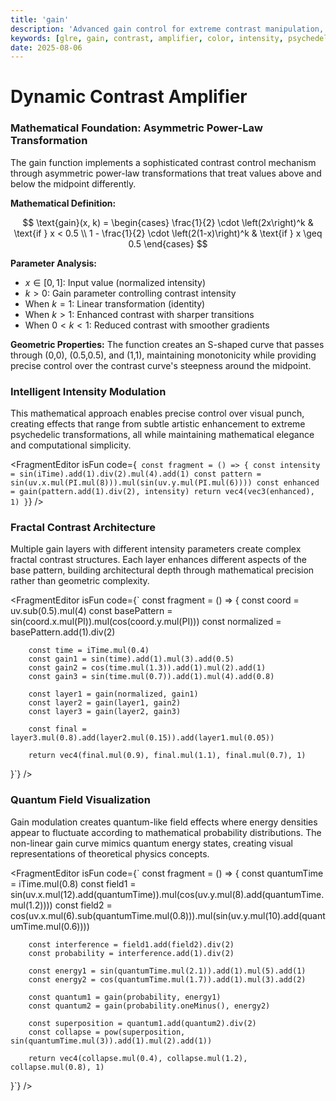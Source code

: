 ```yaml
---
title: 'gain'
description: 'Advanced gain control for extreme contrast manipulation, color intensity amplification, and psychedelic visual transformations'
keywords: [glre, gain, contrast, amplifier, color, intensity, psychedelic, transformation]
date: 2025-08-06
---
```



# Dynamic Contrast Amplifier

### Mathematical Foundation: Asymmetric Power-Law Transformation

The gain function implements a sophisticated contrast control mechanism through asymmetric power-law transformations that treat values above and below the midpoint differently.

**Mathematical Definition:**

$$
\text{gain}(x, k) = \begin{cases}
\frac{1}{2} \cdot \left(2x\right)^k & \text{if } x < 0.5 \\
1 - \frac{1}{2} \cdot \left(2(1-x)\right)^k & \text{if } x \geq 0.5
\end{cases}
$$

**Parameter Analysis:**

- $x \in [0, 1]$: Input value (normalized intensity)
- $k > 0$: Gain parameter controlling contrast intensity
- When $k = 1$: Linear transformation (identity)
- When $k > 1$: Enhanced contrast with sharper transitions
- When $0 < k < 1$: Reduced contrast with smoother gradients

**Geometric Properties:**
The function creates an S-shaped curve that passes through (0,0), (0.5,0.5), and (1,1), maintaining monotonicity while providing precise control over the contrast curve's steepness around the midpoint.

### Intelligent Intensity Modulation

This mathematical approach enables precise control over visual punch, creating effects that range from subtle artistic enhancement to extreme psychedelic transformations, all while maintaining mathematical elegance and computational simplicity.

<FragmentEditor
        isFun
        code={`
const fragment = () => {
        const intensity = sin(iTime).add(1).div(2).mul(4).add(1)
        const pattern = sin(uv.x.mul(PI.mul(8))).mul(sin(uv.y.mul(PI.mul(6))))
        const enhanced = gain(pattern.add(1).div(2), intensity)
        return vec4(vec3(enhanced), 1)
}`}
/>

### Fractal Contrast Architecture

Multiple gain layers with different intensity parameters create complex fractal contrast structures. Each layer enhances different aspects of the base pattern, building architectural depth through mathematical precision rather than geometric complexity.

<FragmentEditor
        isFun
        code={`
const fragment = () => {
        const coord = uv.sub(0.5).mul(4)
        const basePattern = sin(coord.x.mul(PI)).mul(cos(coord.y.mul(PI)))
        const normalized = basePattern.add(1).div(2)

        const time = iTime.mul(0.4)
        const gain1 = sin(time).add(1).mul(3).add(0.5)
        const gain2 = cos(time.mul(1.3)).add(1).mul(2).add(1)
        const gain3 = sin(time.mul(0.7)).add(1).mul(4).add(0.8)

        const layer1 = gain(normalized, gain1)
        const layer2 = gain(layer1, gain2)
        const layer3 = gain(layer2, gain3)

        const final = layer3.mul(0.8).add(layer2.mul(0.15)).add(layer1.mul(0.05))

        return vec4(final.mul(0.9), final.mul(1.1), final.mul(0.7), 1)

}`}
/>

### Quantum Field Visualization

Gain modulation creates quantum-like field effects where energy densities appear to fluctuate according to mathematical probability distributions. The non-linear gain curve mimics quantum energy states, creating visual representations of theoretical physics concepts.

<FragmentEditor
        isFun
        code={`
const fragment = () => {
        const quantumTime = iTime.mul(0.8)
        const field1 = sin(uv.x.mul(12).add(quantumTime)).mul(cos(uv.y.mul(8).add(quantumTime.mul(1.2))))
        const field2 = cos(uv.x.mul(6).sub(quantumTime.mul(0.8))).mul(sin(uv.y.mul(10).add(quantumTime.mul(0.6))))

        const interference = field1.add(field2).div(2)
        const probability = interference.add(1).div(2)

        const energy1 = sin(quantumTime.mul(2.1)).add(1).mul(5).add(1)
        const energy2 = cos(quantumTime.mul(1.7)).add(1).mul(3).add(2)

        const quantum1 = gain(probability, energy1)
        const quantum2 = gain(probability.oneMinus(), energy2)

        const superposition = quantum1.add(quantum2).div(2)
        const collapse = pow(superposition, sin(quantumTime.mul(3)).add(1).mul(2).add(1))

        return vec4(collapse.mul(0.4), collapse.mul(1.2), collapse.mul(0.8), 1)

}`}
/>
